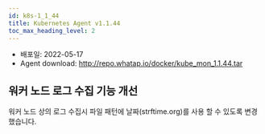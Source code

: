 ```yaml
---
id: k8s-1_1_44
title: Kubernetes Agent v1.1.44
toc_max_heading_level: 2
---
```



* 배포일: 2022-05-17
* Agent download: http://repo.whatap.io/docker/kube_mon_1.1.44.tar

## 워커 노드 로그 수집 기능 개선

워커 노드 상의 로그 수집시 파일 패턴에 날짜(strftime.org)를 사용 할 수 있도록 변경했습니다. 
